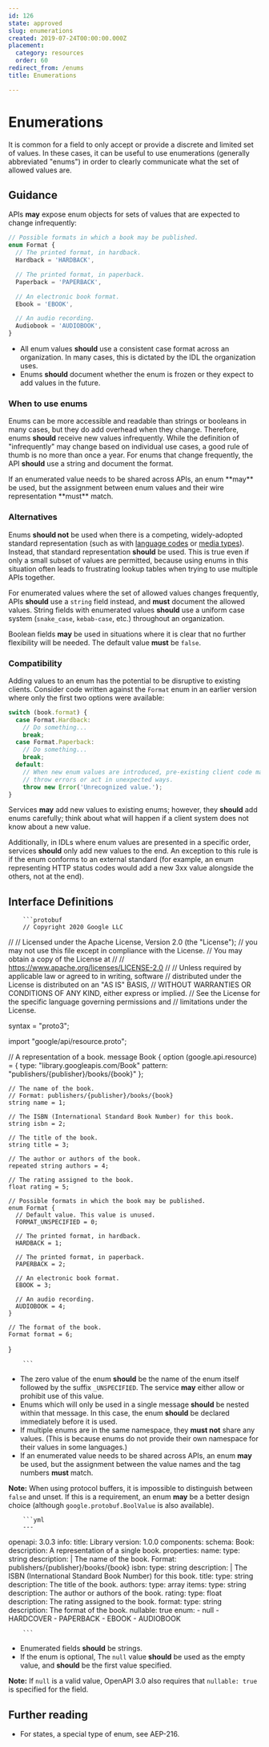 ```yaml
---
id: 126
state: approved
slug: enumerations
created: 2019-07-24T00:00:00.000Z
placement:
  category: resources
  order: 60
redirect_from: /enums
title: Enumerations

--- 
```


# Enumerations

It is common for a field to only accept or provide a discrete and limited set
of values. In these cases, it can be useful to use enumerations (generally
abbreviated "enums") in order to clearly communicate what the set of allowed
values are.

## Guidance

APIs **may** expose enum objects for sets of values that are expected to change
infrequently:

```typescript
// Possible formats in which a book may be published.
enum Format {
  // The printed format, in hardback.
  Hardback = 'HARDBACK',

  // The printed format, in paperback.
  Paperback = 'PAPERBACK',

  // An electronic book format.
  Ebook = 'EBOOK',

  // An audio recording.
  Audiobook = 'AUDIOBOOK',
}
```

- All enum values **should** use a consistent case format across an
  organization. In many cases, this is dictated by the IDL the organization
  uses.
- Enums **should** document whether the enum is frozen or they expect to add
  values in the future.

### When to use enums

Enums can be more accessible and readable than strings or booleans in many
cases, but they do add overhead when they change. Therefore, enums **should**
receive new values infrequently. While the definition of "infrequently" may
change based on individual use cases, a good rule of thumb is no more than once
a year. For enums that change frequently, the API **should** use a string and
document the format.

<Aside type="note" title="Note">
  If an enumerated value needs to be shared across APIs, an enum
  **may** be used, but the assignment between enum values and their wire
  representation **must** match.
</Aside>

### Alternatives

Enums **should not** be used when there is a competing, widely-adopted standard
representation (such as with [language codes][bcp-47] or [media types][]).
Instead, that standard representation **should** be used. This is true even if
only a small subset of values are permitted, because using enums in this
situation often leads to frustrating lookup tables when trying to use multiple
APIs together.

For enumerated values where the set of allowed values changes frequently, APIs
**should** use a `string` field instead, and **must** document the allowed
values. String fields with enumerated values **should** use a uniform case
system (`snake_case`, `kebab-case`, etc.) throughout an organization.

Boolean fields **may** be used in situations where it is clear that no further
flexibility will be needed. The default value **must** be `false`.

### Compatibility

Adding values to an enum has the potential to be disruptive to existing
clients. Consider code written against the `Format` enum in an earlier version
where only the first two options were available:

```typescript
switch (book.format) {
  case Format.Hardback:
    // Do something...
    break;
  case Format.Paperback:
    // Do something...
    break;
  default:
    // When new enum values are introduced, pre-existing client code may
    // throw errors or act in unexpected ways.
    throw new Error('Unrecognized value.');
}
```

Services **may** add new values to existing enums; however, they **should** add
enums carefully; think about what will happen if a client system does not know
about a new value.

Additionally, in IDLs where enum values are presented in a specific order,
services **should** only add new values to the end. An exception to this rule
is if the enum conforms to an external standard (for example, an enum
representing HTTP status codes would add a new 3xx value alongside the others,
not at the end).

## Interface Definitions


<Tabs>
  <TabItem label="Protocol Buffers">
  
  
  
        ```protobuf
        // Copyright 2020 Google LLC
  //
  // Licensed under the Apache License, Version 2.0 (the "License");
  // you may not use this file except in compliance with the License.
  // You may obtain a copy of the License at
  //
  //     https://www.apache.org/licenses/LICENSE-2.0
  //
  // Unless required by applicable law or agreed to in writing, software
  // distributed under the License is distributed on an "AS IS" BASIS,
  // WITHOUT WARRANTIES OR CONDITIONS OF ANY KIND, either express or implied.
  // See the License for the specific language governing permissions and
  // limitations under the License.
  
  syntax = "proto3";
  
  import "google/api/resource.proto";
  
  // A representation of a book.
  message Book {
    option (google.api.resource) = {
      type: "library.googleapis.com/Book"
      pattern: "publishers/{publisher}/books/{book}"
    };
  
    // The name of the book.
    // Format: publishers/{publisher}/books/{book}
    string name = 1;
  
    // The ISBN (International Standard Book Number) for this book.
    string isbn = 2;
  
    // The title of the book.
    string title = 3;
  
    // The author or authors of the book.
    repeated string authors = 4;
  
    // The rating assigned to the book.
    float rating = 5;
  
    // Possible formats in which the book may be published.
    enum Format {
      // Default value. This value is unused.
      FORMAT_UNSPECIFIED = 0;
  
      // The printed format, in hardback.
      HARDBACK = 1;
  
      // The printed format, in paperback.
      PAPERBACK = 2;
  
      // An electronic book format.
      EBOOK = 3;
  
      // An audio recording.
      AUDIOBOOK = 4;
    }
  
    // The format of the book.
    Format format = 6;
  }
  
        ```
      
  
  - The zero value of the enum **should** be the name of the enum itself followed
    by the suffix `_UNSPECIFIED`. The service **may** either allow or prohibit
    use of this value.
  - Enums which will only be used in a single message **should** be nested within
    that message. In this case, the enum **should** be declared immediately
    before it is used.
  - If multiple enums are in the same namespace, they **must not** share any
    values. (This is because enums do not provide their own namespace for their
    values in some languages.)
  - If an enumerated value needs to be shared across APIs, an enum **may** be
    used, but the assignment between the value names and the tag numbers **must**
    match.
  
  **Note:** When using protocol buffers, it is impossible to distinguish between
  `false` and unset. If this is a requirement, an enum **may** be a better design
  choice (although `google.protobuf.BoolValue` is also available).
  
  
  </TabItem>
  <TabItem label="OpenAPI 3.0">
  
  
  
        ```yml
        ---
  openapi: 3.0.3
  info:
    title: Library
    version: 1.0.0
  components:
    schema:
      Book:
        description: A representation of a single book.
        properties:
          name:
            type: string
            description: |
              The name of the book.
              Format: publishers/{publisher}/books/{book}
          isbn:
            type: string
            description: |
              The ISBN (International Standard Book Number) for this book.
          title:
            type: string
            description: The title of the book.
          authors:
            type: array
            items:
              type: string
            description: The author or authors of the book.
          rating:
            type: float
            description: The rating assigned to the book.
          format:
            type: string
            description: The format of the book.
            nullable: true
            enum:
              - null
              - HARDCOVER
              - PAPERBACK
              - EBOOK
              - AUDIOBOOK
  
        ```
      
  
  - Enumerated fields **should** be strings.
  - If the enum is optional, The `null` value **should** be used as the empty
    value, and **should** be the first value specified.
  
  **Note:** If `null` is a valid value, OpenAPI 3.0 also requires that
  `nullable: true` is specified for the field.
  
  
  </TabItem>
</Tabs>
    

## Further reading

- For states, a special type of enum, see AEP-216.

[bcp-47]: https://en.wikipedia.org/wiki/IETF_language_tag
[media types]: https://en.wikipedia.org/wiki/Media_type
